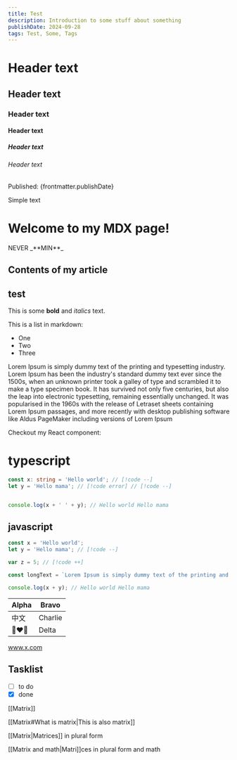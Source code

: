 ```yaml
---
title: Test
description: Introduction to some stuff about something
publishDate: 2024-09-28
tags: Test, Some, Tags
---
```


# Header text
## Header text
### Header text
#### Header text
##### Header text
###### Header text

Published: {frontmatter.publishDate}

Simple text

# Welcome to my MDX page!
<p className={'opop'}>NEVER _**MIN**_</p>

## Contents of my article

## test

This is some **bold** and _italics_ text.

This is a list in markdown:

+ One
+ Two
+ Three

Lorem Ipsum is simply dummy text of the printing and typesetting industry. Lorem Ipsum has been the industry's standard dummy text ever since the 1500s, when an unknown printer took a galley of type and scrambled it to make a type specimen book. It has survived not only five centuries, but also the leap into electronic typesetting, remaining essentially unchanged. It was popularised in the 1960s with the release of Letraset sheets containing Lorem Ipsum passages, and more recently with desktop publishing software like Aldus PageMaker including versions of Lorem Ipsum

Checkout my React component:

# typescript

```ts /Hello/1,2
const x: string = 'Hello world'; // [!code --]
let y = 'Hello mama'; // [!code error] // [!code --]


console.log(x + ' ' + y); // Hello world Hello mama
```

## javascript

```js showLineNumbers{97} {1}
const x = 'Hello world';
let y = 'Hello mama'; // [!code --]

var z = 5; // [!code ++]

const longText = `Lorem Ipsum is simply dummy text of the printing and typesetting industry. Lorem Ipsum has been the industry's standard dummy text ever since the 1500s, when an unknown printer took a galley of type and scrambled it to make a type specimen book. It has survived not only five centuries, but also the leap into electronic typesetting, remaining essentially unchanged. It was popularised in the 1960s with the release of Letraset sheets containing Lorem Ipsum passages, and more recently with desktop publishing software like Aldus PageMaker including versions of Lorem Ipsum`

console.log(x + y); // Hello world Hello mama
```

| Alpha    | Bravo   |
|----------|---------|
| 中文       | Charlie |
| 👩‍❤️‍👩 | Delta   |


www.x.com

## Tasklist

* [ ] to do
* [x] done

[[Matrix]]

[[Matrix#What is matrix|This is also matrix]]

[[Matrix|Matrices]] in plural form

[[Matrix and math|Matri]]ces in plural form and math